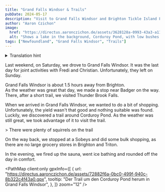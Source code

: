 ```yaml
---
title: "Grand Falls Windsor & Trails"
pubDate: 2024-05-17
description: "Visit to Grand Falls Windsor and Brighton Tickle Island Flagstaff Trail"
author: "Aaron Czichon"
image:
  href: "https://directus.aaronczichon.de/assets/3628128a-0993-43a3-a11e-1961f7a5f308.jpg?quality=70&width=1600"
  alt: "Shows a lake in the background, Corduroy Pond, with low bushes in front of it and a wooden staircase leading up to the photographer."
tags: ["Newfoundland", "Grand Falls Windsor", "Trails"]
---
```



<details>
  <summary>Translation hint</summary>
  We implemented the English version of this blog for you in June. We will publish
  all new blog entries also in English. Every entry before Jun 24th 2024 is automatically
  translated through DeepL. So please apologize if the translation is not perfect.
  If you want to read the original German entry, please switch to the German version
  of our blog.
</details>

Last weekend, on Saturday, we drove to Grand Falls Windsor. It was the last day for joint activities with Fredi and Christian. Unfortunately, they left on Sunday.

Grand Falls Windsor is about 1.5 hours away from Brighton.  
As the weather was great that day, we made a stop near Badger on the way.  
There, after a short trail, we visited Thunder Brook Falls.

<DirectusImage assetId="f3249b47-0ce1-4867-9b65-f5a5cb444dd7.JPG" />

When we arrived in Grand Falls Windsor, we wanted to do a bit of shopping. Unfortunately, the yield wasn't that good and nothing suitable was found.  
Luckily, we discovered a trail around Corduroy Pond. As the weather was still great, we took advantage of it to visit the trail.

<DirectusImage assetId="e19fec49-78f1-4627-9eff-da7f26019217.jpg" />> There were
plenty of squirrels on the trail

On the way back, we stopped at a Sobeys and did some bulk shopping, as there are no large grocery stores in Brighton and Triton.

In the evening, we fired up the sauna, went ice bathing and rounded off the day in comfort.

<PathMap
  client:only
  gpxInfo={[
    {
      url: "https://directus.aaronczichon.de/assets/72882f6a-0bc0-499f-940c-8b322c4f43a0.gpx",
      tooltip: "Der Trail um den Corduroy Pond herum in Grand Falls Windsor",
    },
  ]}
  zoom="12"
/>
